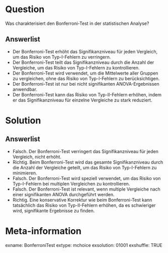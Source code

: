 Question
========

Was charakterisiert den Bonferroni-Test in der statistischen Analyse?

Answerlist
----------

* Der Bonferroni-Test erhöht das Signifikanzniveau für jeden Vergleich, um das Risiko von Typ-I-Fehlern zu verringern.
* Der Bonferroni-Test teilt das Signifikanzniveau durch die Anzahl der Vergleiche, um das Risiko von Typ-I-Fehlern zu kontrollieren.
* Der Bonferroni-Test wird verwendet, um die Mittelwerte aller Gruppen zu vergleichen, ohne das Risiko von Typ-I-Fehlern zu berücksichtigen.
* Der Bonferroni-Test ist nur bei nicht signifikanten ANOVA-Ergebnissen anwendbar.
* Der Bonferroni-Test kann das Risiko von Typ-II-Fehlern erhöhen, indem er das Signifikanzniveau für einzelne Vergleiche zu stark reduziert.

Solution
========

Answerlist
----------

* Falsch. Der Bonferroni-Test verringert das Signifikanzniveau für jeden Vergleich, nicht erhöht.
* Richtig. Beim Bonferroni-Test wird das gesamte Signifikanzniveau durch die Anzahl der Vergleiche geteilt, um das Risiko von Typ-I-Fehlern zu minimieren.
* Falsch. Der Bonferroni-Test wird speziell verwendet, um das Risiko von Typ-I-Fehlern bei multiplen Vergleichen zu kontrollieren.
* Falsch. Der Bonferroni-Test ist relevant, wenn multiple Vergleiche nach einer signifikanten ANOVA durchgeführt werden.
* Richtig. Eine konservative Korrektur wie beim Bonferroni-Test kann tatsächlich das Risiko von Typ-II-Fehlern erhöhen, da es schwieriger wird, signifikante Ergebnisse zu finden.

Meta-information
================
exname: BonferroniTest
extype: mchoice 
exsolution: 01001
exshuffle: TRUE
